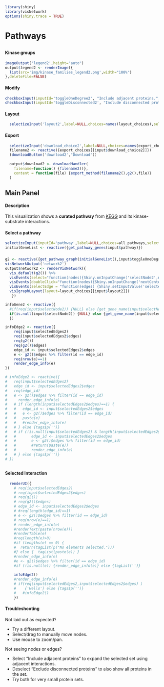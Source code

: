 ```r
library(shiny)
library(visNetwork)
options(shiny.trace = TRUE)
```
# Pathways
##  {.sidebar data-width="200" .opening-page-text}

#### Kinase groups
```r
imageOutput('legend2',height="auto")
output$legend2 <- renderImage({
  list(src='img/kinase_families_legend2.png',width="100%")
},deleteFile=FALSE)
```

#### Modify 

```r
checkboxInput(inputId='toggleOneDegree2', "Include adjacent proteins.", value = FALSE)
checkboxInput(inputId='toggleDisconnected2', "Include disconnected proteins.", value = FALSE)
```

#### Layout 
```r
  selectizeInput('layout2',label=NULL,choices=names(layout_choices),selected="Default",multiple=FALSE)
```
#### Export
```r
  selectizeInput('download_choice2',label=NULL,choices=names(export_choices))
  filename2 <- reactive({export_choices[[input$download_choice2]]})
  (downloadButton('download2',"Download"))
  
  output$download2 <- downloadHandler(
    filename=function() {filename2()},
    content = function(file) {export_method(filename2(),g2(),file)}
  )
```


## Main Panel
#### Description {.opening-page-text}
This visualization shows a <b>curated pathway</b> from [KEGG](https://www.genome.jp/kegg/pathway.html) and its kinase-substrate interactions. 


#### Select a pathway
```r
selectizeInput(inputId='pathway',label=NULL,choices=all_pathways,selected="MAPK signaling pathway",options=list(maxOptions=300))
initialGeneList <- reactive({get_pathway_genes(input$pathway)})
```

### {}
```r
g2 <- reactive({get_pathway_graph(initialGeneList(),input$toggleOneDegree2,input$toggleDisconnected2)})
visNetworkOutput('network2')
output$network2 <- renderVisNetwork({
  vis_default(g2()) %>%
  visEvents(select="function(nodes){Shiny.onInputChange('selectNode2',nodes.nodes);}") %>%
  visEvents(doubleClick="function(nodes){Shiny.onInputChange('nextCenterNode',nodes.nodes)}") %>%
  visEvents(selectEdge = "function(edges) {Shiny.setInputValue('selectedEdges2', edges);}") %>%
  visIgraphLayout(layout=layout_choices[[input$layout2]])
   })

infoGene2 <- reactive({
  #if(req(input$selectNode2)) {NULL} else {get_gene_name(input$selectNode2)}
  if(is.null(input$selectNode2)) {NULL} else {get_gene_name(input$selectNode2)}
  })

infoEdge2 <- reactive({
    req(input$selectedEdges2)
    req(input$selectedEdges2$edges)
    req(g2())
    req(g2()$edges)
    edge_id <- input$selectedEdges2$edges
    e <- g2()$edges %>% filter(id == edge_id)
    req(nrow(e)==1)
    render_edge_info(e)
})

# infoEdge2 <- reactive({
#   req(input$selectedEdges2)
#   edge_id <- input$selectedEdges2$edges
#   req(edge_id)
#   e <- g2()$edges %>% filter(id == edge_id)
#     render_edge_info(e)
#   # if (length(input$selectedEdges2$edges)==1) {
#   #   edge_id <- input$selectedEdges2$edges
#   #   e <- g2()$edges %>% filter(id == edge_id)
#   #   paste(e)
#   #   #render_edge_info(e)
#   # } else {tags$p('')}
#   # if (!is.null(input$selectedEdges2) & length(input$selectedEdges2$edges)==1) {
#   #       edge_id <- input$selectedEdges2$edges
#   #       e <- g2()$edges %>% filter(id == edge_id)
#   #       #return(paste(e))
#   #       render_edge_info(e)
#   # } else {tags$p('')}
# })
```

##  {data-width="200" .opening-page-text}
#### Selected Interaction

```r
  renderUI({
    # req(input$selectedEdges2)
    # req(input$selectedEdges2$edges)
    # req(g2())
    # req(g2()$edges)
    # edge_id <- input$selectedEdges2$edges
    # #req(length(edge_id)==1)
    # e <- g2()$edges %>% filter(id == edge_id)
    # req(nrow(e)==1)
    # render_edge_info(e)
    #renderText(paste(nrow(e)))
    #renderTable(e)
    #req(length(e)>0)
    #if (lengths(e) == 0) {
    #  return(tagList(p("No elements selected.")))
    #} else {  tagList(paste(e)) }
    #render_edge_info(e)
    #e <- g2()$edges %>% filter(id == edge_id)
    #if (!is.null(e)) {render_edge_info(e)} else {tagList('')}
    
    infoEdge2()
    #render_edge_info(e)
    # if(req(input$selectedEdges2,input$selectedEdges2$edges) )
    #    {'Hello'} else {tags$p('')}
    #   #infoEdge2()
    })
```

#### Troubleshooting
<div class="options-text">
<p>Not laid out as expected? </p>
<ul> 
  <li> Try a different layout.</li>
  <li> Select/drag to manually move nodes.</li>
  <li> Use mouse to zoom/pan.</li>
</ul>
<p>Not seeing nodes or edges? </p>
<ul>
<li> Select "Include adjacent proteins" to expand the selected set using adjacent interactions. </li>
<li> Deselect "Exclude disconnected proteins" to also show all proteins in the set. </li>
<li> Try both for very small protein sets. </li>
</ul>
</div>